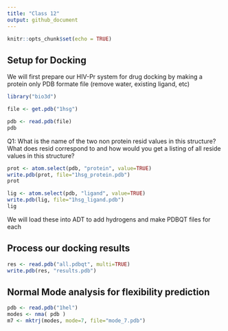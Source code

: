 ```yaml
---
title: "Class 12"
output: github_document
---
```


```r
knitr::opts_chunk$set(echo = TRUE)
```

## Setup for Docking

We will first prepare our HIV-Pr system for drug docking by making a protein only PDB formate file (remove water, existing ligand, etc)

```r
library("bio3d")
```

```r
file <- get.pdb("1hsg")
```

```r
pdb <- read.pdb(file)
pdb
```


Q1: What is the name of the two non protein resid values in this structure? What does resid correspond to and how would you get a listing of all reside values in this structure?

```r
prot <- atom.select(pdb, "protein", value=TRUE)
write.pdb(prot, file="1hsg_protein.pdb")
prot
```

```r
lig <- atom.select(pdb, "ligand", value=TRUE)
write.pdb(lig, file="1hsg_ligand.pdb")
lig
```

We will load these into ADT to add hydrogens and make PDBQT files for each

## Process our docking results

```r
res <- read.pdb("all.pdbqt", multi=TRUE)
write.pdb(res, "results.pdb")
```


## Normal Mode analysis for flexibility prediction

```r
pdb <- read.pdb("1hel")
modes <- nma( pdb )
m7 <- mktrj(modes, mode=7, file="mode_7.pdb")
```


















